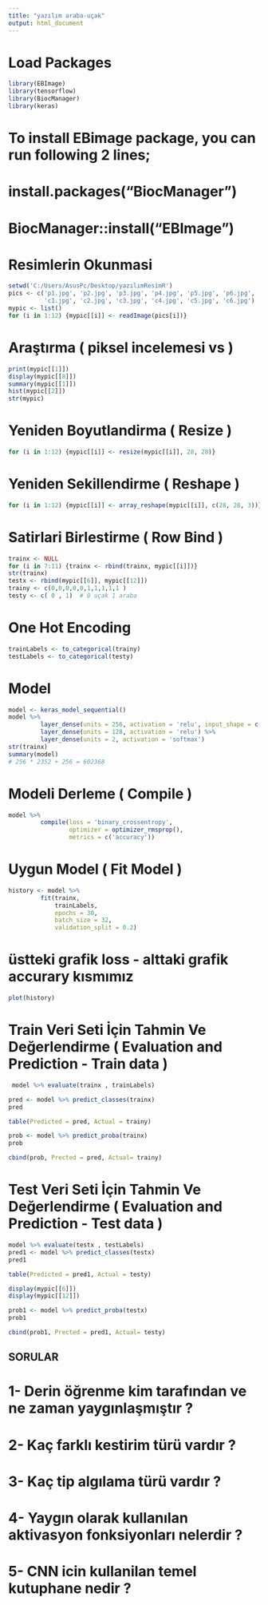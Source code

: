 ---
title: "yazılım araba-uçak"
output: html_document
---

# Load Packages
```{r}
library(EBImage)
library(tensorflow)
library(BiocManager)
library(keras)
```

# To install EBimage package, you can run following 2 lines;
# install.packages("BiocManager") 
# BiocManager::install("EBImage")

# Resimlerin Okunmasi
```{r}
setwd('C:/Users/AsusPc/Desktop/yazılımResimR')
pics <- c('p1.jpg', 'p2.jpg', 'p3.jpg', 'p4.jpg', 'p5.jpg', 'p6.jpg',
          'c1.jpg', 'c2.jpg', 'c3.jpg', 'c4.jpg', 'c5.jpg', 'c6.jpg')
mypic <- list()
for (i in 1:12) {mypic[[i]] <- readImage(pics[i])}
```

# Araştırma ( piksel incelemesi vs )

```{r}
print(mypic[[1]])
display(mypic[[8]])
summary(mypic[[1]])
hist(mypic[[2]])
str(mypic)
```

# Yeniden Boyutlandirma ( Resize )

```{r}
for (i in 1:12) {mypic[[i]] <- resize(mypic[[i]], 28, 28)}
```

# Yeniden Sekillendirme ( Reshape )

```{r}
for (i in 1:12) {mypic[[i]] <- array_reshape(mypic[[i]], c(28, 28, 3))}
```

# Satirlari Birlestirme ( Row Bind )

```{r}
trainx <- NULL
for (i in 7:11) {trainx <- rbind(trainx, mypic[[i]])}
str(trainx)
testx <- rbind(mypic[[6]], mypic[[12]])
trainy <- c(0,0,0,0,0,1,1,1,1,1 )
testy <- c( 0 , 1)  # 0 uçak 1 araba
```

# One Hot Encoding

```{r}
trainLabels <- to_categorical(trainy)
testLabels <- to_categorical(testy)
```

# Model

```{r warning=FALSE}
model <- keras_model_sequential()
model %>%
         layer_dense(units = 256, activation = 'relu', input_shape = c(2352)) %>%
         layer_dense(units = 128, activation = 'relu') %>%
         layer_dense(units = 2, activation = 'softmax')
str(trainx)
summary(model)
# 256 * 2352 + 256 = 602368
```

# Modeli Derleme  ( Compile ) 
```{r}
model %>%
         compile(loss = 'binary_crossentropy',
                 optimizer = optimizer_rmsprop(),
                 metrics = c('accuracy'))
```

# Uygun Model  ( Fit Model )

```{r}
history <- model %>%
         fit(trainx,
             trainLabels,
             epochs = 30,
             batch_size = 32,
             validation_split = 0.2)

```
# üstteki grafik loss - alttaki grafik accurary kısmımız

```{r}
plot(history)
```



# Train Veri Seti İçin Tahmin Ve Değerlendirme ( Evaluation and Prediction - Train data ) 


```{r}
 model %>% evaluate(trainx , trainLabels)
```

```{r}
pred <- model %>% predict_classes(trainx)
pred
```

```{r}
table(Predicted = pred, Actual = trainy)
```

```{r}
prob <- model %>% predict_proba(trainx)
prob
```

```{r}
cbind(prob, Prected = pred, Actual= trainy)
```


# Test Veri Seti İçin Tahmin Ve Değerlendirme ( Evaluation and Prediction - Test data )

```{r}
model %>% evaluate(testx , testLabels)
pred1 <- model %>% predict_classes(testx)
pred1
```

```{r}
table(Predicted = pred1, Actual = testy)
```

```{r}
display(mypic[[6]])
display(mypic[[12]])
```

```{r}
prob1 <- model %>% predict_proba(testx)
prob1
```

```{r}
cbind(prob1, Prected = pred1, Actual= testy)
```


## SORULAR 

# 1- Derin öğrenme kim tarafından ve ne zaman yaygınlaşmıştır ?

# 2- Kaç farklı kestirim türü vardır  ? 

# 3- Kaç tip algılama türü vardır ? 

# 4- Yaygın olarak kullanılan aktivasyon fonksiyonları nelerdir ?

# 5- CNN icin kullanilan temel kutuphane nedir ? 




















